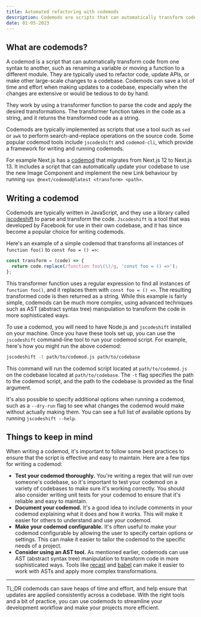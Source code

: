 ```yaml
---
title: Automated refactoring with codemods
description: Codemods are scripts that can automatically transform code from one syntax to another, making it easy to refactor or update large codebases.
date: 01-05-2023
---
```


## What are codemods?

A codemod is a script that can automatically transform code from one syntax to another, such as renaming a variable or moving a function to a different module. They are typically used to refactor code, update APIs, or make other large-scale changes to a codebase. Codemods can save a lot of time and effort when making updates to a codebase, especially when the changes are extensive or would be tedious to do by hand.

They work by using a transformer function to parse the code and apply the desired transformations. The transformer function takes in the code as a string, and it returns the transformed code as a string.

Codemods are typically implemented as scripts that use a tool such as `sed` or `awk` to perform search-and-replace operations on the source code. Some popular codemod tools include `jscodeshift` and `codemod-cli`, which provide a framework for writing and running codemods.

For example Next.js has a [codemod](https://nextjs.org/docs/advanced-features/codemods#nextjs-13) that migrates from Next.js 12 to Next.js 13. It includes a script that can automatically update your codebase to use the new Image Component and implement the new Link behaviour by running `npx @next/codemod@latest <transform> <path>`.

## Writing a codemod

Codemods are typically written in JavaScript, and they use a library called [jscodeshift](https://github.com/facebook/jscodeshift) to parse and transform the code. `Jscodeshift` is a tool that was developed by Facebook for use in their own codebase, and it has since become a popular choice for writing codemods.

Here's an example of a simple codemod that transforms all instances of `function foo()` to `const foo = () =>`:

```js
const transform = (code) => {
  return code.replace(/function foo\(\)/g, 'const foo = () =>');
};
```

This transformer function uses a regular expression to find all instances of `function foo()`, and it replaces them with `const foo = () =>`. The resulting transformed code is then returned as a string. While this example is fairly simple, codemods can be much more complex, using advanced techniques such as AST (abstract syntax tree) manipulation to transform the code in more sophisticated ways.

To use a codemod, you will need to have Node.js and `jscodeshift` installed on your machine. Once you have these tools set up, you can use the `jscodeshift` command-line tool to run your codemod script. For example, here's how you might run the above codemod:

```bash
jscodeshift -t path/to/codemod.js path/to/codebase
```

This command will run the codemod script located at `path/to/codemod.js` on the codebase located at `path/to/codebase`. The `-t` flag specifies the path to the codemod script, and the path to the codebase is provided as the final argument.

It's also possible to specify additional options when running a codemod, such as a `--dry-run` flag to see what changes the codemod would make without actually making them. You can see a full list of available options by running `jscodeshift --help`.

## Things to keep in mind

When writing a codemod, it's important to follow some best practices to ensure that the script is effective and easy to maintain. Here are a few tips for writing a codemod:

- **Test your codemod thoroughly.** You're writing a regex that will run over someone's codebase, so it's important to test your codemod on a variety of codebases to make sure it's working correctly. You should also consider writing unit tests for your codemod to ensure that it's reliable and easy to maintain.
- **Document your codemod.** It's a good idea to include comments in your codemod explaining what it does and how it works. This will make it easier for others to understand and use your codemod.
- **Make your codemod configurable.** It's often useful to make your codemod configurable by allowing the user to specify certain options or settings. This can make it easier to tailor the codemod to the specific needs of a project.
- **Consider using an AST tool.** As mentioned earlier, codemods can use AST (abstract syntax tree) manipulation to transform code in more sophisticated ways. Tools like [recast](https://github.com/benjamn/recast) and [babel](https://babeljs.io/) can make it easier to work with ASTs and apply more complex transformations.

---

TL;DR codemods can save heaps of time and effort, and help ensure that updates are applied consistently across a codebase. With the right tools and a bit of practice, you can use codemods to streamline your development workflow and make your projects more efficient.
